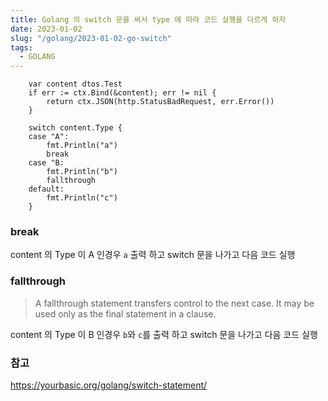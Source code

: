 ```yaml
---
title: Golang 의 switch 문을 써서 type 에 따라 코드 실행을 다르게 하자
date: 2023-01-02
slug: "/golang/2023-01-02-go-switch"
tags:
  - GOLANG
---
```


```
	var content dtos.Test
	if err := ctx.Bind(&content); err != nil {
		return ctx.JSON(http.StatusBadRequest, err.Error())
	}

	switch content.Type {
	case "A":
		fmt.Println("a")
		break
	case "B:
		fmt.Println("b")
		fallthrough
	default:
		fmt.Println("c")
	}

```

### break
content 의 Type 이 A 인경우  `a` 출력 하고 switch 문을 나가고 다음 코드 실행

### fallthrough
> A fallthrough statement transfers control to the next case.
It may be used only as the final statement in a clause.

content 의 Type 이 B 인경우  `b`와 `c`를 출력 하고 switch 문을 나가고 다음 코드 실행

### 참고
https://yourbasic.org/golang/switch-statement/
